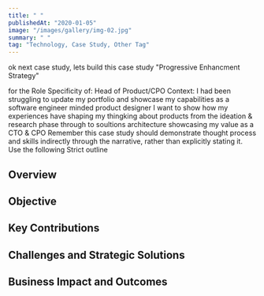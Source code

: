 ```yaml
---
title: " "
publishedAt: "2020-01-05"
image: "/images/gallery/img-02.jpg"
summary: " "
tag: "Technology, Case Study, Other Tag"
---
```


ok next case study, 
lets build this case study "Progressive Enhancment Strategy"

for the Role Specificity of: Head of Product/CPO
Context: 
I had been struggling to update my portfolio and showcase my capabilities as a software engineer minded product designer I want to show how my experiences have shaping my thingking about products from the ideation & research phase through to soultions architecture showcasing my value as a CTO & CPO
Remember this case study should demonstrate thought process and skills indirectly through the narrative, rather than explicitly stating it.
Use the following Strict outline


## Overview
## Objective
## Key Contributions
## Challenges and Strategic Solutions
## Business Impact and Outcomes
